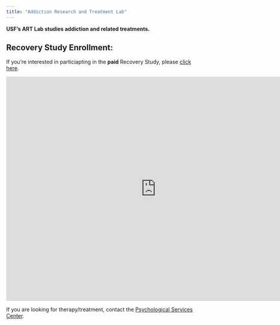 ```yaml
---
title: "Addiction Research and Treatment Lab"
---
```

<link rel="canonical" href="https://artlabusf.github.io/index.html">

<meta name="description" content="ART LAB USF Addiction Research and Treatment Lab Robert Schlauch Psychology Recovery Study">

**USF's ART Lab studies addiction and related treatments.**

::: {.callout-important}
# Recovery Study Enrollment:
If you're interested in particiapting in the **paid** Recovery Study, please [click here](https://artlabusf.github.io/RecoveryStudy). 
:::

<!-- For desktop devices -->
<div class="desktop-only">
  <iframe src="https://slides.com/jd_dato/bold/embed" width="800" height="600" title="Bold" scrolling="no" frameborder="0" webkitallowfullscreen mozallowfullscreen allowfullscreen></iframe>
</div>

<!-- For mobile devices -->
<div class="mobile-only">
  <iframe src="https://slides.com/jd_dato/bold/embed" width="300" height="225" title="Bold" scrolling="no" frameborder="0" webkitallowfullscreen mozallowfullscreen allowfullscreen></iframe>
</div>

<style>
  /* Styles for desktop devices */
@media (min-width: 768px) {
  .desktop-only {
    display: block;
  }
  .mobile-only {
    display: none;
  }
  .slide-iframe {
    width: 80%; 
    height: 0;
    padding-bottom: 75%; 
  }
}

/* Styles for mobile devices */
@media (max-width: 767px) {
  .desktop-only {
    display: none;
  }
  .mobile-only {
    display: block;
  }
  .slide-iframe {
    width: 90%; 
    height: 0;
    padding-bottom: 60%; 
  }
}

</style>






If you are looking for therapy/treatment, contact the [Psychological Services Center](https://www.usf.edu/arts-sciences/departments/psychology/psychological-services-center/).




<!-- <iframe src="https://www.google.com/maps/embed?pb=!1m18!1m12!1m3!1d3520.711748323255!2d-82.42076268477186!3d28.06382468264554!2m3!1f0!2f0!3f0!3m2!1i1024!2i768!4f13.1!3m3!1m2!1s0x88c2c7bd01d8c54b%3A0xd6094c7c7033753d!2sPsychology%20and%20Communication%20Sciences%20and%20Disorders%20Lab%20Building%2C%20Tampa%2C%20FL%2033620!5e0!3m2!1sen!2sus!4v1675713543249!5m2!1sen!2sus" width="800" height="300" style="border:0;" allowfullscreen="" loading="lazy" referrerpolicy="no-referrer-when-downgrade"></iframe> -->




